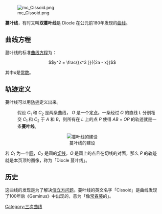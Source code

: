 {{Unreferenced|time=2021-02-14T11:12:45+00:00}}
[[File:mc_Cissoid.png|right]]

'''蔓叶线'''，有时又叫'''双蔓叶线'''是 Diocle 在公元前180年发现的[[曲线|曲线]]。

==曲线方程==

蔓叶线的标准[[曲线|曲线方程]]为：

:<math>y^2  = \frac{{x^3 }}{{2a - x}}</math>

其中''a''是[[常数|常数]]。

==轨迹定义==

蔓叶线可以用[[轨迹|轨迹]]定义出来。

:假设 ''C''<sub>1</sub> 和 ''C''<sub>2</sub> 是两条曲线， ''O'' 是一个定[[点|点]]，一条经过 ''O'' 的直线 ''L'' 分别相交 ''C''<sub>1</sub> 和 ''C''<sub>2</sub> 于 ''A'' 和 ''B''，则所有在 ''L'' 上的点 ''P'' 使得 ''AB'' = ''OP'' 的轨迹就是一条'''蔓叶线'''。

<div align="center">[[File:mc_Cissoid_Contruct.png|蔓叶线的建设]]</div>


若 ''C''<sub>1</sub> 为一个[[圆|圆]]，''C''<sub>2</sub> 是圆的[[切线|切线]]，''O'' 是圆上的点且在切线的对面，那么 ''P'' 的轨迹就是本页顶的图像，称为「Diocle 蔓叶线」。

==历史==

这曲线的发现是为了解决[[倍立方问题|倍立方问题]]。蔓叶线的英文名字「Cissoid」是曲线发现了100年后《Geminus》中出现的，意为「像[[常春藤|常春藤]]的」。
{{Differential transforms of plane curves}}
[[Category:三次曲线|Category:三次曲线]]